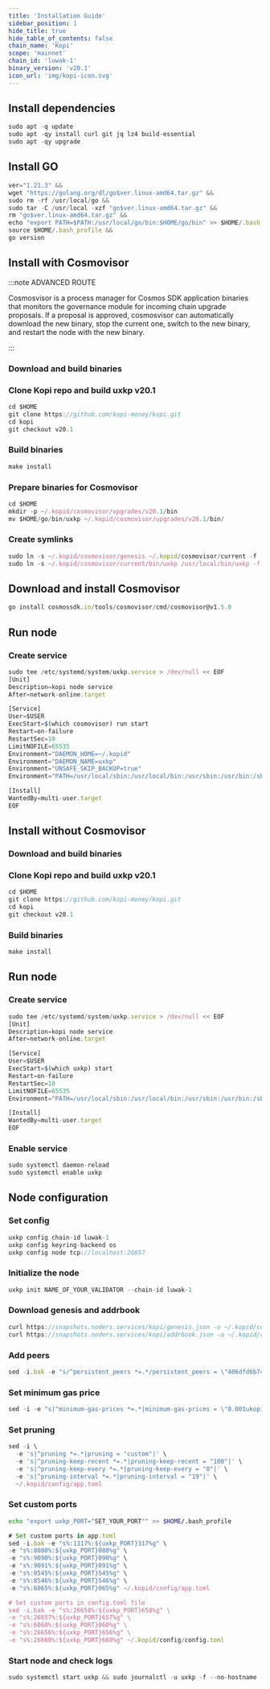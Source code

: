```yaml
---
title: 'Installation Guide'
sidebar_position: 1
hide_title: true
hide_table_of_contents: false
chain_name: 'Kopi'
scope: 'mainnet'
chain_id: 'luwak-1'
binary_version: 'v20.1'
icon_url: 'img/kopi-icon.svg'
---
```



<PageTitle
  iconUrl="img/kopi-icon.svg"
  title="Kopi Installation Guide"
  chainId="luwak-1"
  version="v20.1"
/>

## Install dependencies

```js
sudo apt -q update
sudo apt -qy install curl git jq lz4 build-essential
sudo apt -qy upgrade
```

## Install GO

```js
ver="1.21.3" &&
wget "https://golang.org/dl/go$ver.linux-amd64.tar.gz" &&
sudo rm -rf /usr/local/go &&
sudo tar -C /usr/local -xzf "go$ver.linux-amd64.tar.gz" &&
rm "go$ver.linux-amd64.tar.gz" &&
echo "export PATH=$PATH:/usr/local/go/bin:$HOME/go/bin" >> $HOME/.bash_profile &&
source $HOME/.bash_profile &&
go version
```

## Install with Cosmovisor

:::note ADVANCED ROUTE

Cosmosvisor is a process manager for Cosmos SDK application binaries that monitors the governance module for incoming chain upgrade proposals. If a proposal is approved, cosmosvisor can automatically download the new binary, stop the current one, switch to the new binary, and restart the node with the new binary.

:::

### Download and build binaries

### Clone Kopi repo and build uxkp v20.1

```js
cd $HOME
git clone https://github.com/kopi-money/kopi.git
cd kopi
git checkout v20.1
```

### Build binaries

```js
make install
```

### Prepare binaries for Cosmovisor

```js
cd $HOME
mkdir -p ~/.kopid/cosmovisor/upgrades/v20.1/bin
mv $HOME/go/bin/uxkp ~/.kopid/cosmovisor/upgrades/v20.1/bin/
```

### Create symlinks

```js
sudo ln -s ~/.kopid/cosmovisor/genesis ~/.kopid/cosmovisor/current -f
sudo ln -s ~/.kopid/cosmovisor/current/bin/uxkp /usr/local/bin/uxkp -f
```

## Download and install Cosmovisor

```js
go install cosmossdk.io/tools/cosmovisor/cmd/cosmovisor@v1.5.0
```

## Run node

### Create service

```js
sudo tee /etc/systemd/system/uxkp.service > /dev/null << EOF
[Unit]
Description=kopi node service
After=network-online.target

[Service]
User=$USER
ExecStart=$(which cosmovisor) run start
Restart=on-failure
RestartSec=10
LimitNOFILE=65535
Environment="DAEMON_HOME=~/.kopid"
Environment="DAEMON_NAME=uxkp"
Environment="UNSAFE_SKIP_BACKUP=true"
Environment="PATH=/usr/local/sbin:/usr/local/bin:/usr/sbin:/usr/bin:/sbin:/bin:/usr/games:/usr/local/games:/snap/bin:~/.kopid/cosmovisor/current/bin"

[Install]
WantedBy=multi-user.target
EOF
```

## Install without Cosmovisor

### Download and build binaries

### Clone Kopi repo and build uxkp v20.1

```js
cd $HOME
git clone https://github.com/kopi-money/kopi.git
cd kopi
git checkout v20.1
```

### Build binaries

```js
make install
```

## Run node

### Create service

```js
sudo tee /etc/systemd/system/uxkp.service > /dev/null << EOF
[Unit]
Description=kopi node service
After=network-online.target

[Service]
User=$USER
ExecStart=$(which uxkp) start
Restart=on-failure
RestartSec=10
LimitNOFILE=65535
Environment="PATH=/usr/local/sbin:/usr/local/bin:/usr/sbin:/usr/bin:/sbin:/bin:/usr/games:/usr/local/games:/snap/bin"

[Install]
WantedBy=multi-user.target
EOF
```

### Enable service

```js
sudo systemctl daemon-reload
sudo systemctl enable uxkp
```

## Node configuration

### Set config

```js
uxkp config chain-id luwak-1
uxkp config keyring-backend os
uxkp config node tcp://localhost:26657
```

### Initialize the node

```js
uxkp init NAME_OF_YOUR_VALIDATOR --chain-id luwak-1
```

### Download genesis and addrbook

```js
curl https://snapshots.noders.services/kopi/genesis.json -o ~/.kopid/config/genesis.json
curl https://snapshots.noders.services/kopi/addrbook.json -o ~/.kopid/config/addrbook.json
```

### Add peers

```js
sed -i.bak -e "s/^persistent_peers *=.*/persistent_peers = \"406dfd6b74324722137c38c8a70dfacee45bac01@kopi-rpc.noders.services:30756\"/" ~/.kopid/config/config.toml
```

### Set minimum gas price

```js
sed -i -e "s|^minimum-gas-prices *=.*|minimum-gas-prices = \"0.001ukopi\"|" ~/.kopid/config/app.toml
```

### Set pruning

```js
sed -i \
  -e 's|^pruning *=.*|pruning = "custom"|' \
  -e 's|^pruning-keep-recent *=.*|pruning-keep-recent = "100"|' \
  -e 's|^pruning-keep-every *=.*|pruning-keep-every = "0"|' \
  -e 's|^pruning-interval *=.*|pruning-interval = "19"|' \
  ~/.kopid/config/app.toml
```

### Set custom ports

```bash
echo "export uxkp_PORT="SET_YOUR_PORT"" >> $HOME/.bash_profile
```

```js
# Set custom ports in app.toml
sed -i.bak -e "s%:1317%:${uxkp_PORT}317%g" \
-e "s%:8080%:${uxkp_PORT}080%g" \
-e "s%:9090%:${uxkp_PORT}090%g" \
-e "s%:9091%:${uxkp_PORT}091%g" \
-e "s%:8545%:${uxkp_PORT}545%g" \
-e "s%:8546%:${uxkp_PORT}546%g" \
-e "s%:6065%:${uxkp_PORT}065%g" ~/.kopid/config/app.toml

# Set custom ports in config.toml file
sed -i.bak -e "s%:26658%:${uxkp_PORT}658%g" \
-e "s%:26657%:${uxkp_PORT}657%g" \
-e "s%:6060%:${uxkp_PORT}060%g" \
-e "s%:26656%:${uxkp_PORT}656%g" \
-e "s%:26660%:${uxkp_PORT}660%g" ~/.kopid/config/config.toml
```

### Start node and check logs

```js
sudo systemctl start uxkp && sudo journalctl -u uxkp -f --no-hostname -o cat
```
